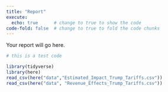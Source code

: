 ```yaml
---
title: "Report"
execute: 
  echo: true      # change to true to show the code
code-fold: false  # change to true to fold the code chunks
---
```


Your report will go here.

```r
# this is a test code
```

```r
library(tidyverse)
library(here)
read_csv(here("data","Estimated_Impact_Trump_Tariffs.csv"))
read_csv(here("data", "Revenue_Effects_Trump_Tariffs.csv"))
```

